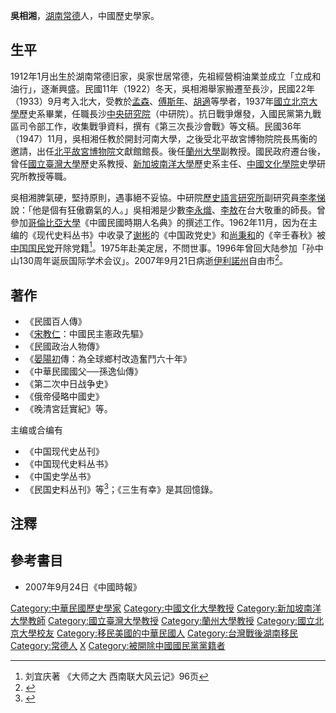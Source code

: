 {{Infobox_officeholder
| name = 吳相湘
| image name = 
| width = 230
| now = 
| period =
| Sex = 男 
| nationality = {{ROC}}
| date of birth = 1912年1月
| date of death = {{death date and age|2007|9|21|1912|1|0}}
| party ={{KMT}}（？—1962年退黨）
| place of birth ={{ROC-1912|湖南省}}[[常德縣|常德縣]]
| place of death ={{USA}}[[伊利諾州|伊利諾州]]
| educate = 
* [[國立北京大學|國立北京大學]]歷史系畢業
| past = 
* [[國立臺灣大學|國立臺灣大學]]歷史系教授
* [[新加坡南洋大學|新加坡南洋大學]]歷史系主任
* [[中國文化學院|中國文化學院]]史學研究所教授
}}
'''吳相湘'''{{BD|1912年|1月|2007年|9月21日|catIdx=Wu吳相湘}}，[[湖南省_(中華民國)|湖南]][[常德縣|常德]]人，中國歷史學家。

==生平==
1912年1月出生於湖南常德旧家，吳家世居常德，先祖經營桐油業並成立「立成和油行」，逐漸興盛。民國11年（1922）冬天，吳相湘舉家搬遷至長沙，民國22年（1933）9月考入北大，受教於[[孟森|孟森]]、[[傅斯年|傅斯年]]、[[胡適|胡適]]等學者，1937年[[國立北京大學|國立北京大學]]歷史系畢業，任職長沙[[中央研究院|中央研究院]]（中研院）。抗日戰爭爆發，入國民黨第九戰區司令部工作，收集戰爭資料，撰有《第三次長沙會戰》等文稿。民國36年（1947）11月，吳相湘任教於開封河南大學，之後受北平故宮博物院院長馬衡的邀請，出任[[北平故宮博物院|北平故宮博物院]]文獻館館長。後任[[蘭州大學|蘭州大學]]副教授。國民政府遷台後，曾任[[國立臺灣大學|國立臺灣大學]]歷史系教授、[[新加坡南洋大學|新加坡南洋大學]]歷史系主任、[[中國文化學院|中國文化學院]]史學研究所教授等職。

吳相湘脾氣硬，堅持原則，遇事絕不妥協。中研院[[歷史語言研究所|歷史語言研究所]]副研究員[[李孝悌|李孝悌]]說：「他是個有狂傲霸氣的人。」吳相湘是少數[[李永熾|李永熾]]、[[李敖|李敖]]在台大敬重的師長。曾參加[[哥倫比亞大學|哥倫比亞大學]]《中國民國時期人名典》的撰述工作。1962年11月，因为在主编的《现代史料丛书》中收录了[[谢彬_(学者)|谢彬]]的《中国政党史》和[[尚秉和|尚秉和]]的《辛壬春秋》被[[中国国民党|中国国民党]]开除党籍<ref>刘宜庆著 《大师之大 西南联大风云记》96页</ref>。1975年赴美定居，不問世事。1996年曾回大陆参加「孙中山130周年诞辰国际学术会议」。2007年9月21日病逝[[伊利諾州|伊利諾州]]自由市<ref>{{Cite web |url=http://www.epochtimes.com/b5/7/9/22/n1843123.htm |title=現代史家吳相湘病逝美國 |accessdate=2009-03-04 |archive-date=2016-03-04 |archive-url=https://web.archive.org/web/20160304095247/http://www.epochtimes.com/b5/7/9/22/n1843123.htm |dead-url=no }}</ref>。

==著作==
*《民國百人傳》
*《[[宋教仁|宋教仁]]：中國民主憲政先驅》
*《民國政治人物傳》
*《[[晏陽初|晏陽初]]傳：為全球鄉村改造奮鬥六十年》
*《中華民國國父──孫逸仙傳》
*《第二次中日战争史》
*《俄帝侵略中國史》
*《晚清宮廷實紀》等。

主编或合编有
*《中国现代史丛刊》
*《中国现代史料丛书》
*《中国史学丛书》
*《民国史料丛刊》等<ref>{{Cite web |url=http://blog.udn.com/jason080/1267822 |title=著名歷史學家吳相湘病逝美國 |accessdate=2009-03-04 |archive-date=2016-03-04 |archive-url=https://web.archive.org/web/20160304132529/http://blog.udn.com/jason080/1267822 |dead-url=no }}</ref>；《三生有幸》是其回憶錄。

==注釋==
<div class="references-sall">
<references />
</div>

==參考書目==
* 2007年9月24日《中國時報》

{{DEFAULTSORT:Wu吳}}
[[Category:中華民國歷史學家|Category:中華民國歷史學家]]
[[Category:中國文化大學教授|Category:中國文化大學教授]]
[[Category:新加坡南洋大學教師|Category:新加坡南洋大學教師]]
[[Category:國立臺灣大學教授|Category:國立臺灣大學教授]]
[[Category:蘭州大學教授|Category:蘭州大學教授]]
[[Category:國立北京大學校友|Category:國立北京大學校友]]
[[Category:移民美國的中華民國人|Category:移民美國的中華民國人]]
[[Category:台灣戰後湖南移民|Category:台灣戰後湖南移民]]
[[Category:常德人|Category:常德人]]
[[Category:吳姓|X]]
[[Category:被開除中國國民黨黨籍者|Category:被開除中國國民黨黨籍者]]